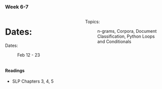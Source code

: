 ### Week 6-7

::: columns
::: {.column width="50%"}

Dates:
=======
Dates: 

: Feb 12 - 23
:::

::: {.column width="50%"}

Topics:

: n-grams, Corpora, Document Classification, Python Loops and Conditionals

:::

::::

#### Readings

- SLP Chapters 3, 4, 5

